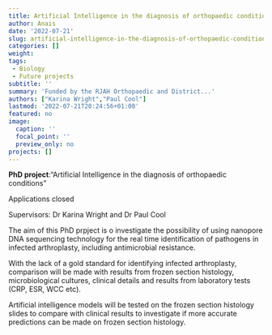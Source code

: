 ```yaml
---
title: Artificial Intelligence in the diagnosis of orthopaedic conditions (Bone Tumours and Infection)
author: Anais
date: '2022-07-21'
slug: artificial-intelligence-in-the-diagnosis-of-orthopaedic-conditions
categories: []
weight:
tags: 
 - Biology
 - Future projects
subtitle: ''
summary: 'Funded by the RJAH Orthopaedic and District...'
authors: ["Karina Wright","Paul Cool"]
lastmod: '2022-07-21T20:24:56+01:00'
featured: no
image:
  caption: ''
  focal_point: ''
  preview_only: no
projects: []
---
```

**PhD project**:"Artificial Intelligence in the diagnosis of orthopaedic conditions"

Applications closed

Supervisors: Dr Karina Wright and Dr Paul Cool


The aim of this PhD prpject is o investigate the possibility of using nanopore DNA sequencing technology for the real time identification of pathogens in infected arthroplasty, including antimicrobial resistance.

With the lack of a gold standard for identifying infected arthroplasty, comparison will be made with results from frozen section histology, microbiological cultures, clinical details and results from laboratory tests (CRP, ESR, WCC etc).

Artificial intelligence models will be tested on the frozen section histology slides to compare with clinical results to investigate if more accurate predictions can be made on frozen section histology. 
